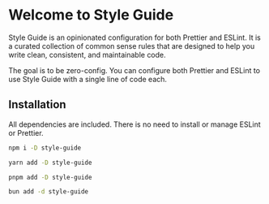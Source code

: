 # Welcome to Style Guide

Style Guide is an opinionated configuration for both Prettier and ESLint.
It is a curated collection of common sense rules that are designed to help you write clean, consistent, and maintainable code.

The goal is to be zero-config. You can configure both Prettier and ESLint to use Style Guide with a single line of code each.

## Installation

All dependencies are included. There is no need to install or manage ESLint or Prettier.

```bash
npm i -D style-guide
```

```bash
yarn add -D style-guide
```

```bash
pnpm add -D style-guide
```

```bash
bun add -d style-guide
```
